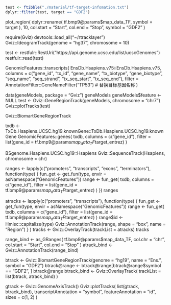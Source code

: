 

```r
test <- ftibble("./material/tf-target-infomation.txt")
dplyr::filter(test, target == "GDF2")
```

plot_region(
  dplyr::rename(
    tf.bmp9@params$map_data_TF, symbol = target
  ), 10, col.start = "Start", col.end = "Stop",
  symbol = "GDF2"
)

require(Gviz)
devtools::load_all("~/rtracklayer")
Gviz::IdeogramTrack(genome = "hg37", chromosome = 10)

test <- restfulr::RestUri("https://api.genome.ucsc.edu/list/ucscGenomes")
restfulr::read(test)

GenomicFeatures::transcripts(
  EnsDb.Hsapiens.v75::EnsDb.Hsapiens.v75, columns = c("gene_id", "tx_id", "gene_name",
    "tx_biotype", "gene_biotype", "seq_name", "seq_strand",
    "tx_seq_start", "tx_seq_end"),
  filter = AnnotationFilter::GeneNameFilter("TP53")  # 替换目标基因名称
) 

data(geneModels, package = "Gviz")
geneModels
geneModels$feature <- NULL
test <- Gviz::GeneRegionTrack(geneModels, chromosome = "chr7")
Gviz::plotTracks(test)

Gviz::BiomartGeneRegionTrack

txdb <- TxDb.Hsapiens.UCSC.hg19.knownGene::TxDb.Hsapiens.UCSC.hg19.knownGene
GenomicFeatures::genes(
  txdb, columns = c("gene_id"), 
  filter = list(gene_id = tf.bmp9@params$map_data_TF$target_entrez)
)

BSgenome.Hsapiens.UCSC.hg19::Hsapiens
Gviz::SequenceTrack(Hsapiens, chromosome = chr)

ranges <- lapply(c("promoters", "transcripts", "exons", "terminators"),
  function(type) {
    fun_get <- get_fun(type, envir = asNamespace("GenomicFeatures"))
    range <- fun_get(
      txdb, columns = c("gene_id"), 
      filter = list(gene_id = tf.bmp9@params$map_data_TF$target_entrez)
    )
  })
ranges


atracks <- lapply(c("promoters", "transcripts"),
  function(type) {
    fun_get <- get_fun(type, envir = asNamespace("GenomicFeatures"))
    range <- fun_get(
      txdb, columns = c("gene_id"),
      filter = list(gene_id = tf.bmp9@params$map_data_TF$target_entrez)
    )
    range$id <- Hmisc::capitalize(type)
    Gviz::AnnotationTrack(range, shape = "box", name = "Region")
  }
)
tracks <- Gviz::OverlayTrack(trackList = atracks)
tracks

range_bind <- as_GRanges(
  tf.bmp9@params$map_data_TF, col.chr = "chr", col.start = "Start", col.end = "Stop"
)
atrack_bind <- Gviz::AnnotationTrack(range_bind)

btrack <- Gviz::BiomartGeneRegionTrack(genome = "hg19", name = "Ens.", symbol = "GDF2")
btrack@range <- btrack@range[btrack@range$symbol == "GDF2", ]
btrack@range
btrack_bind <- Gviz::OverlayTrack(
  trackList = list(btrack, atrack_bind)
)

gtrack <- Gviz::GenomeAxisTrack()
Gviz::plotTracks(
  list(gtrack, btrack_bind), 
  transcriptAnnotation = "symbol", featureAnnotation = "id",
  sizes = c(1, 2)
)


